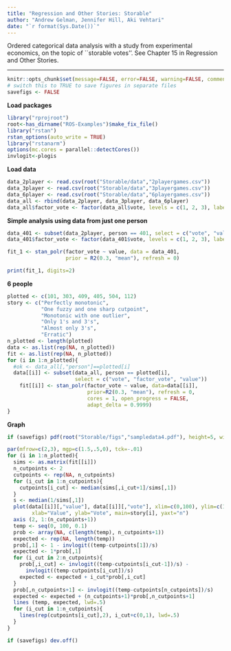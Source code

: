 ```yaml
---
title: "Regression and Other Stories: Storable"
author: "Andrew Gelman, Jennifer Hill, Aki Vehtari"
date: "`r format(Sys.Date())`"
---
```

Ordered categorical data analysis with a study from experimental
economics, on the topic of ``storable votes''. See Chapter 15 in
Regression and Other Stories.

-------------


```r
knitr::opts_chunk$set(message=FALSE, error=FALSE, warning=FALSE, comment=NA)
# switch this to TRUE to save figures in separate files
savefigs <- FALSE
```

**Load packages**

```r
library("rprojroot")
root<-has_dirname("ROS-Examples")$make_fix_file()
library("rstan")
rstan_options(auto_write = TRUE)
library("rstanarm")
options(mc.cores = parallel::detectCores())
invlogit<-plogis
```

**Load data**

```r
data_2player <- read.csv(root("Storable/data","2playergames.csv"))
data_3player <- read.csv(root("Storable/data","3playergames.csv"))
data_6player <- read.csv(root("Storable/data","6playergames.csv"))
data_all <- rbind(data_2player, data_3player, data_6player)
data_all$factor_vote <- factor(data_all$vote, levels = c(1, 2, 3), labels = c("1", "2", "3"), ordered=TRUE)
```

**Simple analysis using data from just one person**

```r
data_401 <- subset(data_2player, person == 401, select = c("vote", "value"))
data_401$factor_vote <- factor(data_401$vote, levels = c(1, 2, 3), labels = c("1", "2", "3"), ordered=TRUE)
```
```r
fit_1 <- stan_polr(factor_vote ~ value, data = data_401,
                   prior = R2(0.3, "mean"), refresh = 0)
```
```r
print(fit_1, digits=2)
```

**6 people**

```r
plotted <- c(101, 303, 409, 405, 504, 112)
story <- c("Perfectly monotonic",
           "One fuzzy and one sharp cutpoint",
           "Monotonic with one outlier",
           "Only 1's and 3's",
           "Almost only 3's",
           "Erratic")
n_plotted <- length(plotted)
data <- as.list(rep(NA, n_plotted))
fit <- as.list(rep(NA, n_plotted))
for (i in 1:n_plotted){
  #ok <- data_all[,"person"]==plotted[i]
  data[[i]] <- subset(data_all, person == plotted[i], 
                      select = c("vote", "factor_vote", "value"))
    fit[[i]] <- stan_polr(factor_vote ~ value, data=data[[i]],
                          prior=R2(0.3, "mean"), refresh = 0,
                          cores = 1, open_progress = FALSE,
                          adapt_delta = 0.9999)
}
```

**Graph**

```r
if (savefigs) pdf(root("Storable/figs","sampledata4.pdf"), height=5, width=8)
```
```r
par(mfrow=c(2,3), mgp=c(1.5,.5,0), tck=-.01)
for (i in 1:n_plotted){
  sims <- as.matrix(fit[[i]])
  n_cutpoints <- 2
  cutpoints <- rep(NA, n_cutpoints)
  for (i_cut in 1:n_cutpoints){
    cutpoints[i_cut] <- median(sims[,i_cut+1]/sims[,1])
  }
  s <- median(1/sims[,1])
  plot(data[[i]][,"value"], data[[i]][,"vote"], xlim=c(0,100), ylim=c(1,3),
        xlab="Value", ylab="Vote", main=story[i], yaxt="n")
  axis (2, 1:(n_cutpoints+1))
  temp <- seq(0, 100, 0.1)
  prob <- array(NA, c(length(temp), n_cutpoints+1))
  expected <- rep(NA, length(temp))
  prob[,1] <- 1 - invlogit((temp-cutpoints[1])/s)
  expected <- 1*prob[,1]
  for (i_cut in 2:n_cutpoints){
    prob[,i_cut] <- invlogit((temp-cutpoints[i_cut-1])/s) -
      invlogit((temp-cutpoints[i_cut])/s)
    expected <- expected + i_cut*prob[,i_cut]
  }
  prob[,n_cutpoints+1] <- invlogit((temp-cutpoints[n_cutpoints])/s)
  expected <- expected + (n_cutpoints+1)*prob[,n_cutpoints+1]
  lines (temp, expected, lwd=.5)
  for (i_cut in 1:n_cutpoints){
    lines(rep(cutpoints[i_cut],2), i_cut+c(0,1), lwd=.5)
  }
}
```
```r
if (savefigs) dev.off()
```

